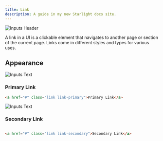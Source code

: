 ```yaml
---
title: Link
description: A guide in my new Starlight docs site.
---
```


![Inputs Header](../../../assets/links/links-hero-banner.svg    )

A link in a UI is a clickable element that navigates to another page or section of the current page. Links come in different styles and types for various uses.


## Appearance

![Inputs Text](../../../assets/links/links-example-primary.svg)

### Primary Link

```html
<a href="#" class="link link-primary">Primary Link</a>
```


![Inputs Text](../../../assets/links/links-example-secondary.svg)

### Secondary Link


```html

<a href="#" class="link link-secondary">Secondary Link</a>
```
